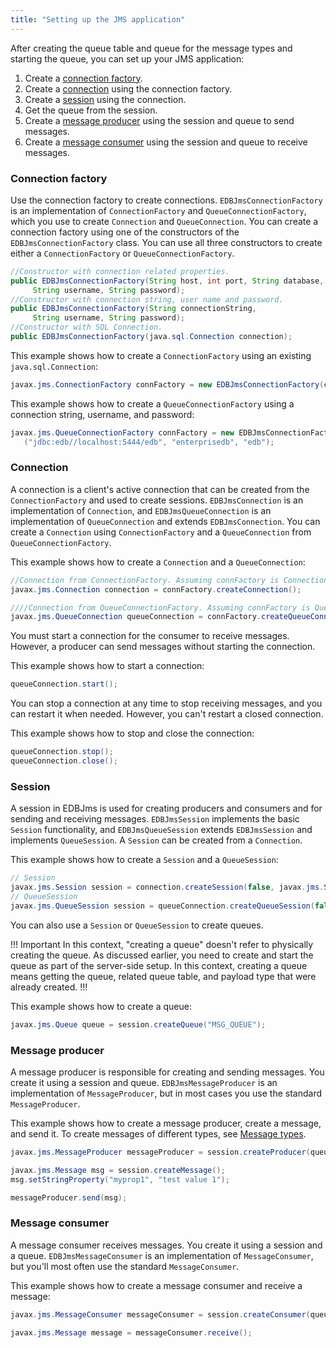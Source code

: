 ```yaml
---
title: "Setting up the JMS application"
---
```


After creating the queue table and queue for the message types and starting the queue, you can set up your JMS application:

1. Create a [connection factory](#connection-factory).
1. Create a [connection](#connection) using the connection factory.
1. Create a [session](#session) using the connection.
1. Get the queue from the session.
1. Create a [message producer](#message-producer) using the session and queue to send messages.
1. Create a [message consumer](#message-consumer) using the session and queue to receive messages.
   

### Connection factory

Use the connection factory to create connections. `EDBJmsConnectionFactory` is an implementation of `ConnectionFactory` and `QueueConnectionFactory`, which you use to create `Connection` and `QueueConnection`. You can create a connection factory using one of the constructors of the `EDBJmsConnectionFactory` class. You can use all three constructors to create either a `ConnectionFactory` or `QueueConnectionFactory`.

```java
//Constructor with connection related properties.
public EDBJmsConnectionFactory(String host, int port, String database, 
     String username, String password);
//Constructor with connection string, user name and password.
public EDBJmsConnectionFactory(String connectionString, 
     String username, String password);
//Constructor with SQL Connection.
public EDBJmsConnectionFactory(java.sql.Connection connection);
```

This example shows how to create a `ConnectionFactory` using an existing `java.sql.Connection`:

```java
javax.jms.ConnectionFactory connFactory = new EDBJmsConnectionFactory(connection);
```

This example shows how to create a `QueueConnectionFactory` using a connection string, username, and password:

```java
javax.jms.QueueConnectionFactory connFactory = new EDBJmsConnectionFactory
   ("jdbc:edb//localhost:5444/edb", "enterprisedb", "edb");
```

### Connection

A connection is a client's active connection that can be created from the `ConnectionFactory` and used to create sessions. `EDBJmsConnection` is an implementation of `Connection`, and `EDBJmsQueueConnection` is an implementation of `QueueConnection` and extends `EDBJmsConnection`. You can create a `Connection` using `ConnectionFactory` and a `QueueConnection` from `QueueConnectionFactory`.

This example shows how to create a `Connection` and a `QueueConnection`:

```java
//Connection from ConnectionFactory. Assuming connFactory is ConnectionFactory.
javax.jms.Connection connection = connFactory.createConnection();

////Connection from QueueConnectionFactory. Assuming connFactory is QueueConnectionFactory.
javax.jms.QueueConnection queueConnection = connFactory.createQueueConnection();
```

You must start a connection for the consumer to receive messages. However, a producer can send messages without starting the connection. 

This example shows how to start a connection:

```java
queueConnection.start();
```

You can stop a connection at any time to stop receiving messages, and you can restart it when needed. However, you can't restart a closed connection.

This example shows how to stop and close the connection:

```java
queueConnection.stop();
queueConnection.close();
```

### Session

A session in EDBJms is used for creating producers and consumers and for sending and receiving messages. `EDBJmsSession` implements the basic `Session` functionality, and `EDBJmsQueueSession` extends `EDBJmsSession` and implements `QueueSession`. A `Session` can be created from a `Connection`.

This example shows how to create a `Session` and a `QueueSession`:

```java
// Session
javax.jms.Session session = connection.createSession(false, javax.jms.Session.AUTO_ACKNOWLEDGE);
// QueueSession
javax.jms.QueueSession session = queueConnection.createQueueSession(false, javax.jms.Session.AUTO_ACKNOWLEDGE);
```

You can also use a `Session` or `QueueSession` to create queues.

!!! Important
In this context, "creating a queue" doesn't refer to physically creating the queue. As discussed earlier, you need to create and start the queue as part of the server-side setup. In this context, creating a queue means getting the queue, related queue table, and payload type that were already created.
!!!

This example shows how to create a queue:

```java
javax.jms.Queue queue = session.createQueue("MSG_QUEUE");
```

### Message producer

A message producer is responsible for creating and sending messages. You create it using a session and queue. `EDBJmsMessageProducer` is an implementation of `MessageProducer`, but in most cases you use the standard `MessageProducer`.

This example shows how to create a message producer, create a message, and send it. To create messages of different types, see [Message types](message_types).

```java
javax.jms.MessageProducer messageProducer = session.createProducer(queue);

javax.jms.Message msg = session.createMessage();
msg.setStringProperty("myprop1", "test value 1");

messageProducer.send(msg);
```

### Message consumer

A message consumer receives messages. You create it using a session and a queue. `EDBJmsMessageConsumer` is an implementation of `MessageConsumer`, but you'll most often use the standard `MessageConsumer`.

This example shows how to create a message consumer and receive a message:

```java
javax.jms.MessageConsumer messageConsumer = session.createConsumer(queue);
      
javax.jms.Message message = messageConsumer.receive();
```
